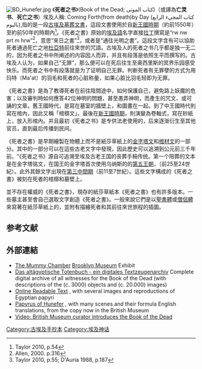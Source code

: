 {{expand|time=2012-1-12}}
{{Hiero|亡灵书|<hiero>D21:Z1:M33 W24:Z1 O1:D21 X1:D54 G17 O4:D21 G43 N5:Z1</hiero>|align=right|era=egypt}}
[[File:BD_Hunefer.jpg|thumb]]
《'''死者之书'''》(Book of the Dead; كتاب الموتى)（或譯為'''亡灵书'''、'''死亡之书'''）埃及人稱: Coming Forth(from death)by Day (كتاب المجيء الرابع باليوم),指的是一段[[古埃及墓葬文書|古埃及墓葬文書]]，這段文書使用於自[[新王國時期|新王國時期]]（約前1550年）至約前50年的時期內<ref>Taylor 2010, p.54</ref>。《死者之書》原始的[[埃及語|埃及語]]名字直接[[拉丁文|拉丁]]撰寫是“rw nw prt m hrw”<ref>Allen, 2000. p.316</ref>，意思“來日之書”<ref>Taylor 2010, p.55; D'Auria 1988, p.187</ref>，或者是“通往光明之書”。這段文字含有可以協助死者通過死亡之地[[冥界_(古埃及)|杜亞特]]前往來世的咒語。古埃及人的死者之书几乎都是独一无二的，因为死者之书中所阐述的内容因人而异，并且有段落是依照生平而撰写的。古埃及人认为，如果自己“无罪”，那么便可以在死后往生至奥西里斯的冥界乐园感受快乐。而死者之书中有段落就是为了证明自己无罪。判断死者有无罪孽的方式为用玛特（Ma'at）的羽毛和死者的心脏称量，如果心脏比羽毛轻即为无罪。                                                                                                                                                              

《死者之書》是為了教導死者在前往陰間途中，如何保護自己，避免路上妖魔的危害；以及審判時如何應答42位神明的問題，甚至愚弄神明，而產生的咒文、或可誦的文章。舊王國時代，是寫在墓室的牆壁上，和圖畫在一起。到了中王國時代則寫在棺內，因此又稱「棺槨文」。最後在[[新王國時期|新王國時期]]，則演變為卷軸式，寫在砂紙上，放入形棺內。并且最初《死者之书》是专供法老使用的，后来逐渐衍生至其他官员，直到最后传播到民间。

《死者之書》是早期繪製在物體上而不是紙莎草紙上的[[金字塔文|金字塔文]]和[[棺材文|棺材文]]的一部分。其中的一部分可以在這些古老文字中發現，因此歷史可以追溯到公元前三千年前。“《死者之书》源自可追溯至埃及古老王国的丧葬手稿传统。第一个陪葬的文本是在金字塔铭文，在国王的金字塔首次使用乌纳斯的的[[埃及第五王朝|第五王朝]]，（前25至24世紀）。此外其餘文字出現在[[第三中間期|第三中間期]]（前11至7世紀）。這些文字構成的《死者之書》被刻在死者的棺槨和墓壁上。

並不存在權威的《死者之書》，現存的紙莎草紙本《死者之書》也有許多版本。一些墓主甚至會自己選取文字創造《死者之書》。一般來說它們是以[[聖書體|聖書體]]或[[僧侶體|僧侶體]]來寫著在紙莎草紙上的，並附有描繪死者和其前往來世旅程的插圖。

==参考文献==
{{reflist}}

==外部連結==
{{wikiquote}}
{{Wikisource|Papyrus of Ani}}
{{Commons category|Book of the Dead}}
* [https://web.archive.org/web/20140714140804/http://www.brooklynmuseum.org/opencollection/exhibitions/3215/The_Mummy_Chamber/set/46275725f62601d36ca1dc5824f31379?referring-q=the+mummy+chamber The Mummy Chamber] [[Brooklyn_Museum|Brooklyn Museum]] Exhibit
* [http://www.totenbuch.awk.nrw.de/ Das altägyptische Totenbuch - ein digitales Textzeugenarchiv] {{Wayback|url=http://www.totenbuch.awk.nrw.de/ |date=20210322111959 }} Complete digital archive of all witnesses for the Book of the Dead (with descriptions of the (c. 3000) objects and (c. 20.000) images)
* [http://bookofthedead.book-lover.com Online Readable Text] {{Wayback|url=http://bookofthedead.book-lover.com/ |date=20071015145055 }}, with several images and reproductions of Egyptian papyri
* [http://timetrips.co.uk/papyrus_of_hunefer.htm Papyrus of Hunefer] {{Wayback|url=http://timetrips.co.uk/papyrus_of_hunefer.htm |date=20210224214756 }}, with many scenes and their formula English translations, from the copy now in the British Museum
* [http://www.bbc.co.uk/news/entertainment-arts-11669904 Video: British Museum curator introduces the Book of the Dead] {{Wayback|url=http://www.bbc.co.uk/news/entertainment-arts-11669904 |date=20161218161401 }}
{{埃及神話}}

[[Category:古埃及手抄本|Category:古埃及手抄本]]
[[Category:埃及神话|Category:埃及神话]]